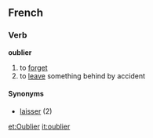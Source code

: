 ==French==
===Verb===
'''oublier'''

# to [[forget]]
# to [[leave]] something behind by accident

====Synonyms====
*[[laisser]] (2)

[[et:Oublier]]
[[it:oublier]]
